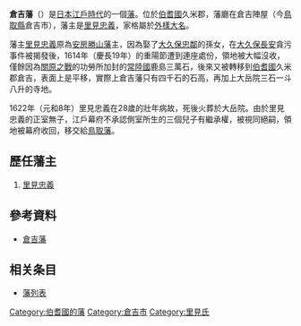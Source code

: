 {{primarysources|time=2010-08-10T07:53:42+00:00}}
'''倉吉藩'''（{{jpn|j=倉吉藩|hg=くらよしはん|rm=Kurayoshi han|f=y}}）是[[日本|日本]][[江戶時代|江戶時代]]的一個[[藩_(日本)|藩]]。位於[[伯耆國|伯耆國]]久米郡，藩廳在倉吉陣屋（今[[鳥取縣|鳥取縣]]倉吉市），藩主是[[里見忠義|里見忠義]]，家格屬於[[外樣大名|外樣大名]]。

藩主[[里見忠義|里見忠義]]原為[[安房勝山藩|安房勝山藩]]主，因為娶了[[大久保忠鄰|大久保忠鄰]]的孫女，在[[大久保長安|大久保長安]]貪污事件被揭發後，1614年（慶長19年）的重陽節遭到連座處份，領地被大幅沒收，僅餘因為[[關原之戰|關原之戰]]的功勞所加封的[[常陸國|常陸國]]鹿島三萬石，後來又被轉移到[[伯耆國|伯耆國]]久米郡倉吉，表面上是平移，實際上倉吉藩只有四千石的石高，再加上大岳院三石一斗八升的寺地。

1622年（元和8年）里見忠義在28歲的壯年病故，死後火葬於大岳院。由於里見忠義的正室無子，江戶幕府不承認側室所生的三個兒子有繼承權，被視同絕嗣，領地被幕府收回，移交給[[鳥取藩|鳥取藩]]。


== 歷任藩主 ==
#[[里見忠義|里見忠義]] 

 
==參考資料==
*[http://ja.wikipedia.org/wiki/%E5%80%89%E5%90%89%E8%97%A9 倉吉藩] {{Wayback|url=http://ja.wikipedia.org/wiki/%E5%80%89%E5%90%89%E8%97%A9 |date=20190607190528 }}
==相关条目==
* [[藩列表|藩列表]]

{{DEFAULTSORT:Kurayoshi-han}}

[[Category:伯耆國的藩|Category:伯耆國的藩]]
[[Category:倉吉市|Category:倉吉市]]
[[Category:里見氏|Category:里見氏]]
